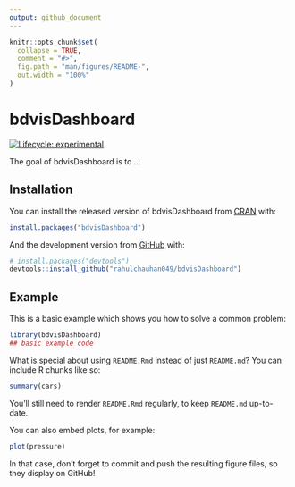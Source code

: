 ```yaml
---
output: github_document
---
```


<!-- README.md is generated from README.Rmd. Please edit that file -->

```r
knitr::opts_chunk$set(
  collapse = TRUE,
  comment = "#>",
  fig.path = "man/figures/README-",
  out.width = "100%"
)
```
# bdvisDashboard

<!-- badges: start -->
[![Lifecycle: experimental](https://img.shields.io/badge/lifecycle-experimental-orange.svg)](https://www.tidyverse.org/lifecycle/#experimental)
<!-- badges: end -->

The goal of bdvisDashboard is to ...

## Installation

You can install the released version of bdvisDashboard from [CRAN](https://CRAN.R-project.org) with:

``` r
install.packages("bdvisDashboard")
```

And the development version from [GitHub](https://github.com/) with:

``` r
# install.packages("devtools")
devtools::install_github("rahulchauhan049/bdvisDashboard")
```
## Example

This is a basic example which shows you how to solve a common problem:

```r
library(bdvisDashboard)
## basic example code
```

What is special about using `README.Rmd` instead of just `README.md`? You can include R chunks like so:

```r
summary(cars)
```

You'll still need to render `README.Rmd` regularly, to keep `README.md` up-to-date.

You can also embed plots, for example:

```r
plot(pressure)
```

In that case, don't forget to commit and push the resulting figure files, so they display on GitHub!
